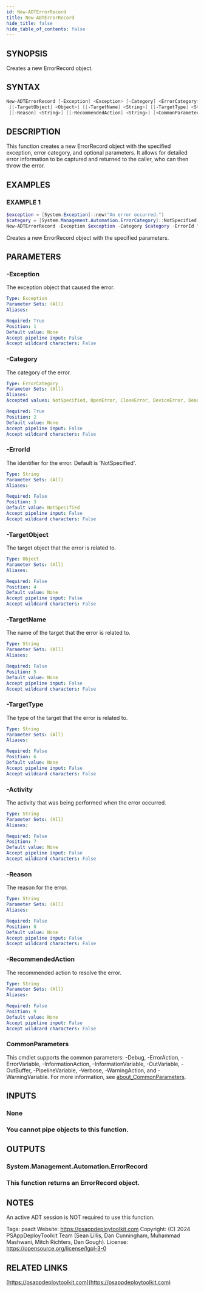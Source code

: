 ```yaml
---
id: New-ADTErrorRecord
title: New-ADTErrorRecord
hide_title: false
hide_table_of_contents: false
---
```


## SYNOPSIS

Creates a new ErrorRecord object.

## SYNTAX

```powershell
New-ADTErrorRecord [-Exception] <Exception> [-Category] <ErrorCategory> [[-ErrorId] <String>]
 [[-TargetObject] <Object>] [[-TargetName] <String>] [[-TargetType] <String>] [[-Activity] <String>]
 [[-Reason] <String>] [[-RecommendedAction] <String>] [<CommonParameters>]
```

## DESCRIPTION

This function creates a new ErrorRecord object with the specified exception, error category, and optional parameters.
It allows for detailed error information to be captured and returned to the caller, who can then throw the error.

## EXAMPLES

### EXAMPLE 1

```powershell
$exception = [System.Exception]::new("An error occurred.")
$category = [System.Management.Automation.ErrorCategory]::NotSpecified
New-ADTErrorRecord -Exception $exception -Category $category -ErrorId "CustomErrorId" -TargetObject $null -TargetName "TargetName" -TargetType "TargetType" -Activity "Activity" -Reason "Reason" -RecommendedAction "RecommendedAction"
```


Creates a new ErrorRecord object with the specified parameters.

## PARAMETERS

### -Exception

The exception object that caused the error.

```yaml
Type: Exception
Parameter Sets: (All)
Aliases:

Required: True
Position: 1
Default value: None
Accept pipeline input: False
Accept wildcard characters: False
```

### -Category

The category of the error.

```yaml
Type: ErrorCategory
Parameter Sets: (All)
Aliases:
Accepted values: NotSpecified, OpenError, CloseError, DeviceError, DeadlockDetected, InvalidArgument, InvalidData, InvalidOperation, InvalidResult, InvalidType, MetadataError, NotImplemented, NotInstalled, ObjectNotFound, OperationStopped, OperationTimeout, SyntaxError, ParserError, PermissionDenied, ResourceBusy, ResourceExists, ResourceUnavailable, ReadError, WriteError, FromStdErr, SecurityError, ProtocolError, ConnectionError, AuthenticationError, LimitsExceeded, QuotaExceeded, NotEnabled

Required: True
Position: 2
Default value: None
Accept pipeline input: False
Accept wildcard characters: False
```

### -ErrorId

The identifier for the error.
Default is 'NotSpecified'.

```yaml
Type: String
Parameter Sets: (All)
Aliases:

Required: False
Position: 3
Default value: NotSpecified
Accept pipeline input: False
Accept wildcard characters: False
```

### -TargetObject

The target object that the error is related to.

```yaml
Type: Object
Parameter Sets: (All)
Aliases:

Required: False
Position: 4
Default value: None
Accept pipeline input: False
Accept wildcard characters: False
```

### -TargetName

The name of the target that the error is related to.

```yaml
Type: String
Parameter Sets: (All)
Aliases:

Required: False
Position: 5
Default value: None
Accept pipeline input: False
Accept wildcard characters: False
```

### -TargetType

The type of the target that the error is related to.

```yaml
Type: String
Parameter Sets: (All)
Aliases:

Required: False
Position: 6
Default value: None
Accept pipeline input: False
Accept wildcard characters: False
```

### -Activity

The activity that was being performed when the error occurred.

```yaml
Type: String
Parameter Sets: (All)
Aliases:

Required: False
Position: 7
Default value: None
Accept pipeline input: False
Accept wildcard characters: False
```

### -Reason

The reason for the error.

```yaml
Type: String
Parameter Sets: (All)
Aliases:

Required: False
Position: 8
Default value: None
Accept pipeline input: False
Accept wildcard characters: False
```

### -RecommendedAction

The recommended action to resolve the error.

```yaml
Type: String
Parameter Sets: (All)
Aliases:

Required: False
Position: 9
Default value: None
Accept pipeline input: False
Accept wildcard characters: False
```

### CommonParameters

This cmdlet supports the common parameters: -Debug, -ErrorAction, -ErrorVariable, -InformationAction, -InformationVariable, -OutVariable, -OutBuffer, -PipelineVariable, -Verbose, -WarningAction, and -WarningVariable. For more information, see [about_CommonParameters](http://go.microsoft.com/fwlink/?LinkID=113216).

## INPUTS

### None

### You cannot pipe objects to this function.
## OUTPUTS

### System.Management.Automation.ErrorRecord

### This function returns an ErrorRecord object.
## NOTES
An active ADT session is NOT required to use this function.

Tags: psadt
Website: https://psappdeploytoolkit.com
Copyright: (C) 2024 PSAppDeployToolkit Team (Sean Lillis, Dan Cunningham, Muhammad Mashwani, Mitch Richters, Dan Gough).
License: https://opensource.org/license/lgpl-3-0

## RELATED LINKS

[https://psappdeploytoolkit.com](https://psappdeploytoolkit.com)

